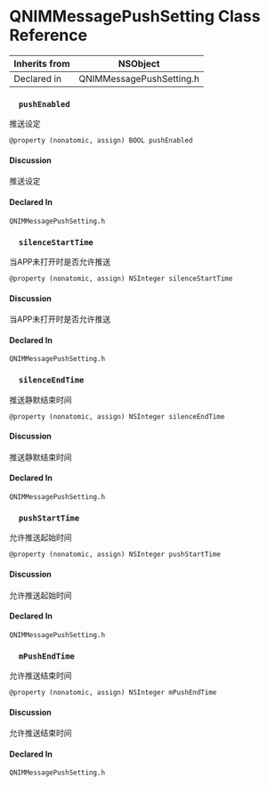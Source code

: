# QNIMMessagePushSetting Class Reference

Inherits from | NSObject
---|---
Declared in | QNIMMessagePushSetting.h
  
### `  pushEnabled`

推送设定

`@property (nonatomic, assign) BOOL pushEnabled`

#### Discussion

推送设定

#### Declared In

`QNIMMessagePushSetting.h`

### `  silenceStartTime`

当APP未打开时是否允许推送

`@property (nonatomic, assign) NSInteger silenceStartTime`

#### Discussion

当APP未打开时是否允许推送

#### Declared In

`QNIMMessagePushSetting.h`

### `  silenceEndTime`

推送静默结束时间

`@property (nonatomic, assign) NSInteger silenceEndTime`

#### Discussion

推送静默结束时间

#### Declared In

`QNIMMessagePushSetting.h`

### `  pushStartTime`

允许推送起始时间

`@property (nonatomic, assign) NSInteger pushStartTime`

#### Discussion

允许推送起始时间

#### Declared In

`QNIMMessagePushSetting.h`

### `  mPushEndTime`

允许推送结束时间

`@property (nonatomic, assign) NSInteger mPushEndTime`

#### Discussion

允许推送结束时间

#### Declared In

`QNIMMessagePushSetting.h`


